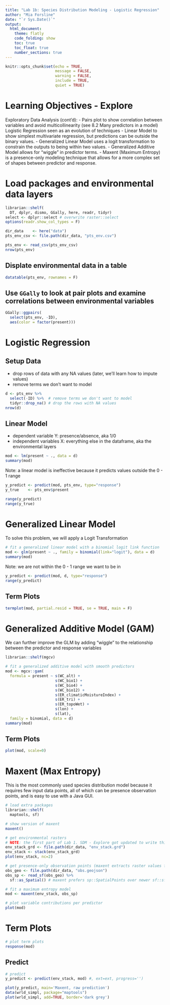 ```yaml
---
title: "Lab 1b: Species Distribution Modeling - Logistic Regression"
author: "Mia Forsline"
date: "`r Sys.Date()`"
output: 
  html_document:
    theme: flatly
    code_folding: show
    toc: true
    toc_float: true
    number_sections: true 
---
```


```r
knitr::opts_chunk$set(echo = TRUE,
                      message = FALSE, 
                      warning = FALSE, 
                      include = TRUE,
                      quiet = TRUE)
```

# Learning Objectives - Explore 

Exploratory Data Analysis (cont’d):
- Pairs plot to show correlation between variables and avoid multicollinearity (see 8.2 Many predictors in a model)
Logistic Regression seen as an evolution of techniques
- Linear Model to show simplest multivariate regression, but predictions can be outside the binary values.
- Generalized Linear Model uses a logit transformation to constrain the outputs to being within two values.
- Generalized Additive Model allows for “wiggle” in predictor terms.
- Maxent (Maximum Entropy) is a presence-only modeling technique that allows for a more complex set of shapes between predictor and response.

# Load packages and environmental data layers  
```r
librarian::shelf(
  DT, dplyr, dismo, GGally, here, readr, tidyr)
select <- dplyr::select # overwrite raster::select
options(readr.show_col_types = F)

dir_data    <- here("data")
pts_env_csv <- file.path(dir_data, "pts_env.csv")

pts_env <- read_csv(pts_env_csv)
nrow(pts_env)
```

## Displate environmental data in a table 
```r
datatable(pts_env, rownames = F)
```
## Use `GGally` to look at pair plots and examine correlations between environmental variables 
```r
GGally::ggpairs(
  select(pts_env, -ID),
  aes(color = factor(present)))
```
# Logistic Regression 
## Setup Data 
- drop rows of data with any NA values (later, we'll learn how to impute values)
- remove terms we don't want to model 
```r
d <- pts_env %>% 
  select(-ID) %>%  # remove terms we don't want to model
  tidyr::drop_na() # drop the rows with NA values
nrow(d)
```

## Linear Model 
- dependent variable Y: presence/absence, aka 1/0
- independent variables X: everything else in the dataframe, aka the environmental layers 
```r
mod <- lm(present ~ ., data = d)
summary(mod)
```

Note: a linear model is ineffective because it predicts values outside the 0 - 1 range
```r
y_predict <- predict(mod, pts_env, type="response")
y_true    <- pts_env$present

range(y_predict)
range(y_true)
```

# Generalized Linear Model 
To solve this problem, we will apply a Logit Transformation 
```r
# fit a generalized linear model with a binomial logit link function
mod <- glm(present ~ ., family = binomial(link="logit"), data = d)
summary(mod)
```
Note: we are not within the 0 - 1 range we want to be in
```r
y_predict <- predict(mod, d, type="response")
range(y_predict)
```

## Term Plots 
```r
termplot(mod, partial.resid = TRUE, se = TRUE, main = F)
```

# Generalized Additive Model (GAM)
We can further improve the GLM by adding "wiggle" to the relationship between the predictor and response variables 
```r
librarian::shelf(mgcv)

# fit a generalized additive model with smooth predictors
mod <- mgcv::gam(
  formula = present ~ s(WC_alt) + 
                      s(WC_bio1) + 
                      s(WC_bio4) + 
                      s(WC_bio12) + 
                      s(ER_climaticMoistureIndex) + 
                      s(ER_tri) + 
                      s(ER_topoWet) + 
                      s(lon) + 
                      s(lat), 
  family = binomial, data = d)
summary(mod)
```

## Term Plots 
```r
plot(mod, scale=0)
```

# Maxent (Max Entropy)
This is the most commonly used species distribution model because it requires few input data points, all of which can be presence observation points, and is easy to use with a Java GUI. 
```r
# load extra packages
librarian::shelf(
  maptools, sf)

# show version of maxent
maxent()
```

```r
# get environmental rasters
# NOTE: the first part of Lab 1. SDM - Explore got updated to write this clipped environmental raster stack
env_stack_grd <- file.path(dir_data, "env_stack.grd")
env_stack <- stack(env_stack_grd)
plot(env_stack, nc=2)
```

```r
# get presence-only observation points (maxent extracts raster values for you)
obs_geo <- file.path(dir_data, "obs.geojson")
obs_sp <- read_sf(obs_geo) %>% 
  sf::as_Spatial() # maxent prefers sp::SpatialPoints over newer sf::sf class

# fit a maximum entropy model
mod <- maxent(env_stack, obs_sp)
```

```r
# plot variable contributions per predictor
plot(mod)
```

# Term Plots 
```r
# plot term plots
response(mod)
```
## Predict 
```r
# predict
y_predict <- predict(env_stack, mod) #, ext=ext, progress='')

plot(y_predict, main='Maxent, raw prediction')
data(wrld_simpl, package="maptools")
plot(wrld_simpl, add=TRUE, border='dark grey')
```
